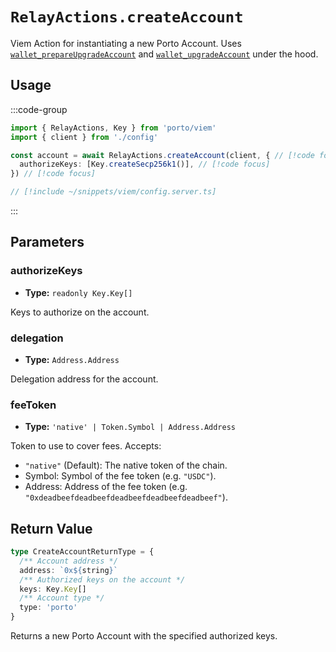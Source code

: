 # `RelayActions.createAccount`

Viem Action for instantiating a new Porto Account. Uses [`wallet_prepareUpgradeAccount`](/relay/wallet_prepareUpgradeAccount) and [`wallet_upgradeAccount`](/relay/wallet_upgradeAccount) under the hood.

## Usage

:::code-group

```ts twoslash [example.ts]
import { RelayActions, Key } from 'porto/viem'
import { client } from './config'

const account = await RelayActions.createAccount(client, { // [!code focus]
  authorizeKeys: [Key.createSecp256k1()], // [!code focus]
}) // [!code focus]
```

```ts twoslash [config.ts] filename="config.ts"
// [!include ~/snippets/viem/config.server.ts]
```

:::

## Parameters

### authorizeKeys

- **Type:** `readonly Key.Key[]`

Keys to authorize on the account.

### delegation

- **Type:** `Address.Address`

Delegation address for the account.

### feeToken

- **Type:** `'native' | Token.Symbol | Address.Address`

Token to use to cover fees. Accepts:

- `"native"` (Default): The native token of the chain.
- Symbol: Symbol of the fee token (e.g. `"USDC"`).
- Address: Address of the fee token (e.g. `"0xdeadbeefdeadbeefdeadbeefdeadbeefdeadbeef"`).

## Return Value

```ts
type CreateAccountReturnType = {
  /** Account address */
  address: `0x${string}`
  /** Authorized keys on the account */
  keys: Key.Key[]
  /** Account type */
  type: 'porto'
}
```

Returns a new Porto Account with the specified authorized keys.
